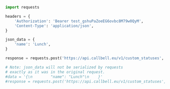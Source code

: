 ```python
import requests

headers = {
    'Authorization': 'Bearer test_gshuPaZoeEG6ovbc8M79w0QyM',
    'Content-Type': 'application/json',
}

json_data = {
    'name': 'Lunch',
}

response = requests.post('https://api.callbell.eu/v1/custom_statuses', headers=headers, json=json_data)

# Note: json_data will not be serialized by requests
# exactly as it was in the original request.
#data = '{\n        "name": "Lunch"\n    }'
#response = requests.post('https://api.callbell.eu/v1/custom_statuses', headers=headers, data=data)

```